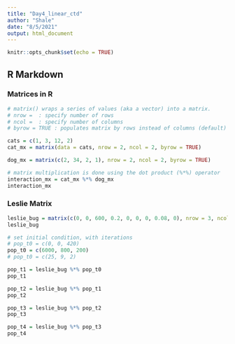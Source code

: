```yaml
---
title: "Day4_linear_ctd"
author: "Shale"
date: "8/5/2021"
output: html_document
---
```


```r
knitr::opts_chunk$set(echo = TRUE)
```

## R Markdown

### Matrices in R

```r
# matrix() wraps a series of values (aka a vector) into a matrix.
# nrow =  : specify number of rows
# ncol =  : specify number of columns
# byrow = TRUE : populates matrix by rows instead of columns (default)

cats = c(1, 3, 12, 2)
cat_mx = matrix(data = cats, nrow = 2, ncol = 2, byrow = TRUE)

dog_mx = matrix(c(2, 34, 2, 1), nrow = 2, ncol = 2, byrow = TRUE)

# matrix multiplication is done using the dot product (%*%) operator
interaction_mx = cat_mx %*% dog_mx
interaction_mx
```


### Leslie Matrix

```r
leslie_bug = matrix(c(0, 0, 600, 0.2, 0, 0, 0, 0.08, 0), nrow = 3, ncol = 3, byrow = TRUE)
leslie_bug

# set initial condition, with iterations
# pop_t0 = c(0, 0, 420)
pop_t0 = c(6000, 800, 200)
# pop_t0 = c(25, 9, 2)

pop_t1 = leslie_bug %*% pop_t0
pop_t1

pop_t2 = leslie_bug %*% pop_t1
pop_t2

pop_t3 = leslie_bug %*% pop_t2
pop_t3

pop_t4 = leslie_bug %*% pop_t3
pop_t4
```




